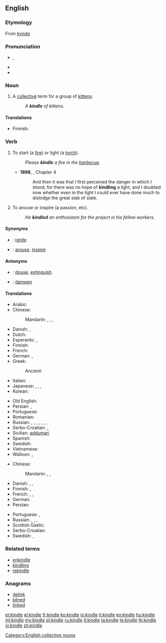 {{was wotd|2006|October|3}}
==English==

===Etymology===
From {{etyl|non}} ''[[kynda]]''

===Pronunciation===
* {{IPA|/ˈkɪndl/}}, {{X-SAMPA|/"kIndl/}}
* {{audio|en-us-kindle.ogg|Audio (US)}}
* {{rhymes|ɪndəl}}

===Noun===
{{en-noun}}

# {{obsolete}} A [[collective]] term for a group of [[kitten]]s.
#: ''A '''kindle''' of kittens.''

====Translations====
{{trans-top|group of kittens}}
* Finnish: {{t-|fi|pentue}}
{{trans-mid}}
{{trans-bottom}}

===Verb===
{{en-verb|kindl|ing}}

# {{transitive}} To start (a [[fire]]) or light (a [[torch]]).
#: ''Please '''kindle''' a fire in the [[barbecue]].''
#* '''1898''', {{w|J. Meade Falkner}}, {{w|Moonfleet}} Chapter 4
#*: And then it was that I first perceived the danger in which I stood; for there was no hope of '''kindling''' a light, and I doubted now whether even in the light I could ever have done much to dislodge the great slab of slate.
# {{transitive|figuratively}} To arouse or inspire (a passion, etc).
#: ''He '''kindled''' an enthusiasm for the project in his fellow workers.''

====Synonyms====
* {{qualifier|to start a fire}}: [[ignite]]
* {{qualifier|to arouse}}: [[arouse]], [[inspire]]

====Antonyms====
* {{qualifier|to start a fire}}: [[douse]], [[extinguish]]
* {{qualifier|to arouse}}: [[dampen]]

====Translations====
{{trans-top|to start (a fire)}}
* Arabic: {{t-|ar|شعل|tr=šáʿʿala|sc=Arab}}
* Chinese:
*: Mandarin: {{t|zh|點燃|sc=Hani}}, {{t|zh|点燃|tr=diǎnrán|sc=Hani}}, {{t|zh|點火|sc=Hani}}, {{t|zh|点火|tr=diǎnhuǒ|sc=Hani}}
* Danish: {{t-|da|tænde}}, {{t-|da|fænge}}
* Dutch: {{t+|nl|aansteken}}
* Esperanto: {{t-|eo|ekbruligi|xs=Esperanto}},  {{t-|eo|fajrigi|xs=Esperanto}}
* Finnish: {{t+|fi|sytyttää}}
* French: {{t+|fr|allumer}}
* German: {{t+|de|anzünden}}, {{t+|de|entfachen}}
* Greek:
*: Ancient: {{tø|grc|αἴθω|tr=aithō|sc=polytonic}}
* Italian: {{t+|it|accendere}}
* Japanese: {{t-|ja|点じる|tr=てんじる, tenjiru|sc=Jpan}}, {{t-|ja|点ずる|tr=てんずる, tenzuru|sc=Jpan}}, {{t+|ja|点火|tr=てんかする, tenka-suru|alt=点火する|sc=Jpan}}, {{t-|ja|引火|tr=いんかする, inka-suru|alt=引火する|sc=Jpan}}
* Korean: {{t-|ko|불붙이다|tr=bulbutida|sc=Kore}}
{{trans-mid}}
* Old English: {{t-|ang|ælan|alt=ǣlan|xs=Old English}}
* Persian: {{t+|fa|افروختن|tr=afrōxtan|xs=Persian}}, {{t+|fa|روشن کردن|tr=rowšan kardan|xs=Persian}}
* Portuguese: {{t+|pt|acender}}
* Romanian: {{t-|ro|a ațâța}}
* Russian: {{t+|ru|разжигать|tr=razžigát’|sc=Cyrl}} {{impf}}, {{t+|ru|разжечь|tr=razžéč’|sc=Cyrl}} {{pf.}}, {{t+|ru|зажигать|tr=zažigát’|sc=Cyrl}} {{impf}}, {{t+|ru|зажечь|tr=zažéč’|sc=Cyrl}} {{pf.}}, {{t-|ru|запаливать|tr=zapálivat’|sc=Cyrl}} {{impf}}, {{t-|ru|запалить|tr=zapalít’|sc=Cyrl}} {{pf.}}, {{t+|ru|растапливать|tr=rastáplivat’|sc=Cyrl}} {{impf}}, {{t+|ru|растопить|tr=rastopít’|sc=Cyrl}} {{pf.}}
* Serbo-Croatian: {{t-|sh|potpaliti}}, {{t-|sh|zapaliti}}
* Sicilian: [[addumari]]
* Spanish: {{t+|es|encender}}
* Swedish: {{t+|sv|tända}}
* Vietnamese: {{t|vi|nhóm}}
* Walloon: {{t-|wa|esprinde}}, {{t+|wa|aloumer}}
{{trans-bottom}}

{{trans-top|to arouse}}
* Chinese:
*: Mandarin: {{t|zh|喚起|sc=Hani}}, {{t|zh|唤起|tr=huànqǐ|sc=Hani}}, {{t|zh|激起|tr=jīqǐ|sc=Hani}}
* Danish: {{t-|da|vække}}, {{t-|da|sætte i brand}}, {{t-|da|ophidse}}
* Finnish: {{t+|fi|sytyttää}}, {{t+|fi|kiihottaa}}
* French: {{t+|fr|exalter}}, {{t+|fr|inspirer}}, {{t+|fr|susciter}}
* German: {{t+|de|entfachen}}
* Persian: {{t+|fa|برانگیختن|tr=barangixtan|xs=Persian}}
{{trans-mid}}
* Portuguese: {{t+|pt|inspirar}}, {{t+|pt|suscitar}}
* Russian: {{t+|ru|разжигать|tr=razžigát’|sc=Cyrl}} {{impf}}, {{t+|ru|разжечь|tr=razžéč’|sc=Cyrl}} {{pf.}}, {{t+|ru|зажигать|tr=zažigát’|sc=Cyrl}} {{impf}}, {{t+|ru|зажечь|tr=zažéč’|sc=Cyrl}} {{pf.}}
* Scottish Gaelic: {{t-|gd|beothaich}}
* Serbo-Croatian: {{t-|sh|zapaliti}}
* Swedish: {{t+|sv|tända}}, {{t+|sv|väcka}}
{{trans-bottom}}

===Related terms===
* [[enkindle]]
* [[kindling]]
* [[rekindle]]

===Anagrams===
* [[delink#English|delink]]
* [[kilned#English|kilned]]
* [[linked#English|linked]]

[[Category:English collective nouns]]

[[et:kindle]]
[[el:kindle]]
[[fr:kindle]]
[[ko:kindle]]
[[io:kindle]]
[[it:kindle]]
[[kn:kindle]]
[[hu:kindle]]
[[ml:kindle]]
[[my:kindle]]
[[pl:kindle]]
[[ru:kindle]]
[[tl:kindle]]
[[ta:kindle]]
[[te:kindle]]
[[th:kindle]]
[[vi:kindle]]
[[zh:kindle]]